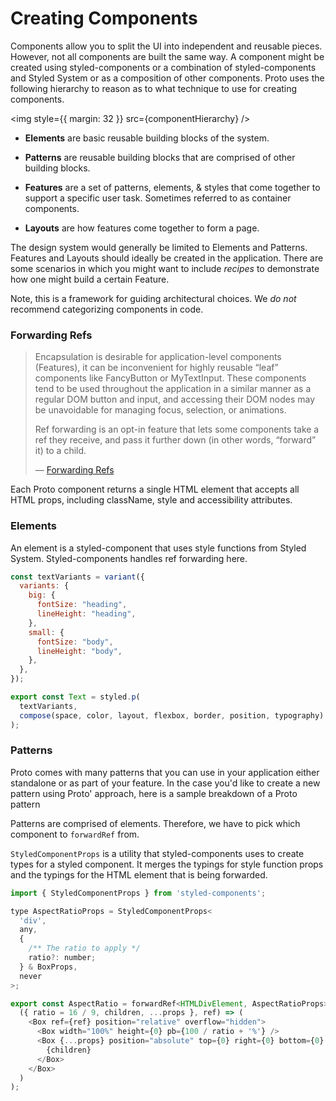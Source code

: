 
<Meta title="Guides/Creating Components" />

# Creating Components

Components allow you to split the UI into independent and reusable pieces. However, not all components are built the same way. A component might be created using styled-components or a combination of styled-components and Styled System or as a composition of other components. Proto uses the following hierarchy to reason as to what technique to use for creating components.

<img style={{ margin: 32 }} src={componentHierarchy} />

- **Elements** are basic reusable building blocks of the system.

- **Patterns** are reusable building blocks that are comprised of other building blocks.

- **Features** are a set of patterns, elements, & styles that come together to support a specific user task. Sometimes referred to as container components.

- **Layouts** are how features come together to form a page.

The design system would generally be limited to Elements and Patterns. Features and Layouts should ideally be created in the application. There are some scenarios in which you might want to include _recipes_ to demonstrate how one might build a certain Feature.

Note, this is a framework for guiding architectural choices. We _do not_ recommend categorizing components in code.

### Forwarding Refs

> Encapsulation is desirable for application-level components (Features), it can be inconvenient for highly reusable “leaf” components like FancyButton or MyTextInput. These components tend to be used throughout the application in a similar manner as a regular DOM button and input, and accessing their DOM nodes may be unavoidable for managing focus, selection, or animations.
>
> Ref forwarding is an opt-in feature that lets some components take a ref they receive, and pass it further down (in other words, “forward” it) to a child.
>
> — [Forwarding Refs](https://reactjs.org/docs/forwarding-refs.html)

Each Proto component returns a single HTML element that accepts all HTML props, including className, style and accessibility attributes.

### Elements

An element is a styled-component that uses style functions from Styled System. Styled-components handles ref forwarding here.

```js
const textVariants = variant({
  variants: {
    big: {
      fontSize: "heading",
      lineHeight: "heading",
    },
    small: {
      fontSize: "body",
      lineHeight: "body",
    },
  },
});

export const Text = styled.p(
  textVariants,
  compose(space, color, layout, flexbox, border, position, typography)
);
```

### Patterns

Proto comes with many patterns that you can use in your application either standalone or as part of your feature. In the case you'd like to create a new pattern using Proto' approach, here is a sample breakdown of a Proto pattern

Patterns are comprised of elements. Therefore, we have to pick which component to `forwardRef` from.

`StyledComponentProps` is a utility that styled-components uses to create types for a styled component. It merges the typings for style function props and the typings for the HTML element that is being forwarded.

```js
import { StyledComponentProps } from 'styled-components';

type AspectRatioProps = StyledComponentProps<
  'div',
  any,
  {
    /** The ratio to apply */
    ratio?: number;
  } & BoxProps,
  never
>;

export const AspectRatio = forwardRef<HTMLDivElement, AspectRatioProps>(
  ({ ratio = 16 / 9, children, ...props }, ref) => (
    <Box ref={ref} position="relative" overflow="hidden">
      <Box width="100%" height={0} pb={100 / ratio + '%'} />
      <Box {...props} position="absolute" top={0} right={0} bottom={0} left={0}>
        {children}
      </Box>
    </Box>
  )
);
```
